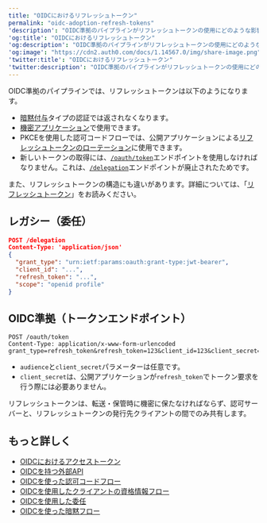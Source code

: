 ```yaml
---
title: "OIDCにおけるリフレッシュトークン"
permalink: "oidc-adoption-refresh-tokens"
'description': "OIDC準拠のパイプラインがリフレッシュトークンの使用にどのような影響を与えるのかについて説明します。"
'og:title': "OIDCにおけるリフレッシュトークン"
'og:description': "OIDC準拠のパイプラインがリフレッシュトークンの使用にどのような影響を与えるのかについて説明します。"
'og:image': "https://cdn2.auth0.com/docs/1.14567.0/img/share-image.png"
'twitter:title': "OIDCにおけるリフレッシュトークン"
'twitter:description': "OIDC準拠のパイプラインがリフレッシュトークンの使用にどのような影響を与えるのかについて説明します。"
---
```


OIDC準拠のパイプラインでは、リフレッシュトークンは以下のようになります。

* [暗黙付与](/docs/ja-jp/get-started/authentication-and-authorization-flow/implicit-flow-with-form-post)タイプの認証では返されなくなります。
* [機密アプリケーション](/docs/ja-jp/get-started/applications/confidential-and-public-applications)で使用できます。
* PKCEを使用した認可コードフローでは、公開アプリケーションによる[リフレッシュトークンのローテーション](/docs/ja-jp/secure/tokens/refresh-tokens/refresh-token-rotation)に使用できます。
* 新しいトークンの取得には、[`/oauth/token`](/docs/ja-jp/api/authentication#refresh-token)エンドポイントを使用しなければなりません。これは、[`/delegation`](/docs/ja-jp/api/authentication#delegation)エンドポイントが廃止されたためです。

また、リフレッシュトークンの構造にも違いがあります。詳細については、「[リフレッシュトークン](/docs/ja-jp/secure/tokens/refresh-tokens)」をお読みください。

## レガシー（委任）

```json lines
POST /delegation
Content-Type: 'application/json'
{
  "grant_type": "urn:ietf:params:oauth:grant-type:jwt-bearer",
  "client_id": "...",
  "refresh_token": "...",
  "scope": "openid profile"
}
```

## OIDC準拠（トークンエンドポイント）

```http lines
POST /oauth/token
Content-Type: application/x-www-form-urlencoded
grant_type=refresh_token&refresh_token=123&client_id=123&client_secret=123&scope=openid+profile&audience=https%3A%2F%2Fapi.example.com
```

* `audience`と`client_secret`パラメーターは任意です。
* `client_secret`は、公開アプリケーションが`refresh_token`でトークン要求を行う際には必要ありません。

<Warning>

リフレッシュトークンは、転送・保管時に機密に保たなければならず、認可サーバーと、リフレッシュトークンの発行先クライアントの間でのみ共有します。

</Warning>

## もっと詳しく

* [OIDCにおけるアクセストークン](/docs/ja-jp/authenticate/login/oidc-conformant-authentication/oidc-adoption-access-tokens)
* [OIDCを持つ外部API](/docs/ja-jp/authenticate/login/oidc-conformant-authentication/oidc-adoption-apis)
* [OIDCを使った認可コードフロー](/docs/ja-jp/authenticate/login/oidc-conformant-authentication/oidc-adoption-auth-code-flow)
* [OIDCを使用したクライアントの資格情報フロー](/docs/ja-jp/authenticate/login/oidc-conformant-authentication/oidc-adoption-client-credentials-flow)
* [OIDCを使用した委任](/docs/ja-jp/authenticate/login/oidc-conformant-authentication/oidc-adoption-delegation)
* [OIDCを使った暗黙フロー](/docs/ja-jp/authenticate/login/oidc-conformant-authentication/oidc-adoption-implicit-flow)